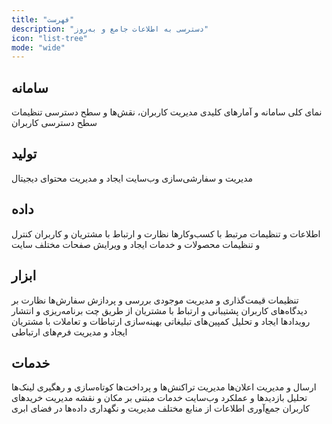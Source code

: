 ```yaml
---
title: "فهرست"
description: "دسترسی به اطلاعات جامع و به‌روز"
icon: "list-tree"
mode: "wide"
---
```


## سامانه

<Card title="داشبورد" icon="dashboard" href="/admin/dashboard">
  نمای کلی سامانه و آمارهای کلیدی
</Card>

<CardGroup cols="2">
  <Card title="کاربر" icon="user" href="/admin/user">
    مدیریت کاربران، نقش‌ها و سطح دسترسی
  </Card>
  <Card title="دسترسی" icon="lock" href="/admin/acl">
    تنظیمات سطح دسترسی کاربران
  </Card>
</CardGroup>

## تولید

<CardGroup cols="2">
  <Card title="وب‌سایت" icon="globe" href="/admin/app">
    مدیریت و سفارشی‌سازی وب‌سایت
  </Card>
  <Card title="محتوا" icon="file-text" href="/admin/content">
    ایجاد و مدیریت محتوای دیجیتال
  </Card>
</CardGroup>

## داده

<CardGroup cols="2">
  <Card title="مدیریت کسب‌وکار‌ها" icon="briefcase" href="/admin/business">
    اطلاعات و تنظیمات مرتبط با کسب‌وکارها
  </Card>
  <Card title="مدیریت مخاطبان" icon="users" href="/admin/person">
    نظارت و ارتباط با مشتریان و کاربران
  </Card>
  <Card title="مدیریت کالا" icon="box-taped" href="/admin/product">
    کنترل و تنظیمات محصولات و خدمات
  </Card>
  <Card title="مدیریت ‌برگه" icon="file" href="/admin/page">
    ایجاد و ویرایش صفحات مختلف سایت
  </Card>
</CardGroup>

## ابزار

<CardGroup cols="2">
  <Card title="مدیریت قیمت و موجودی" icon="tag" href="/admin/pricing">
    تنظیمات قیمت‌گذاری و مدیریت موجودی
  </Card>
  <Card title="مدیریت سفارش" icon="cart-flatbed-boxes" href="/admin/orders">
    بررسی و پردازش سفارش‌ها
  </Card>
  <Card title="مدیریت دیدگاه" icon="comment-dots" href="/admin/comments">
    نظارت بر دیدگاه‌های کاربران
  </Card>
  <Card title="گفتگو آنلاین + هوش مصنوعی" icon="comment-captions" href="/admin/chat">
    پشتیبانی و ارتباط با مشتریان از طریق چت
  </Card>
  <Card title="مدیریت رویداد" icon="calendar" href="/admin/event">
    برنامه‌ریزی و انتشار رویدادها
  </Card>
  <Card title="مدیریت کمپین" icon="bullhorn" href="/admin/campaign">
    ایجاد و تحلیل کمپین‌های تبلیغاتی
  </Card>
  <Card title="مدیریت ارتباط با مشتری" icon="phone" href="/admin/crm">
    بهینه‌سازی ارتباطات و تعاملات با مشتریان
  </Card>
  <Card title="مدیریت فرم" icon="table-list" href="/admin/form">
    ایجاد و مدیریت فرم‌های ارتباطی
  </Card>
</CardGroup>

## خدمات

<CardGroup cols="2">
  <Card title="نوتیفیکیشن" icon="bell" href="/admin/notification">
    ارسال و مدیریت اعلان‌ها
  </Card>
  <Card title="کیف پول" icon="credit-card" href="/admin/wallet">
    مدیریت تراکنش‌ها و پرداخت‌ها
  </Card>
  <Card title="کوتاه‌کننده لینک" icon="link" href="/admin/short-link">
    کوتاه‌سازی و رهگیری لینک‌ها
  </Card>
  <Card title="آنالیز وب‌سایت" icon="arrow-trend-up" href="/admin/analytics">
    تحلیل بازدیدها و عملکرد وب‌سایت
  </Card>
  <Card title="موقعیت مکانی" icon="map-pin" href="/admin/location">
    خدمات مبتنی بر مکان و نقشه
  </Card>
  <Card title="سبد خرید" icon="cart-circle-check" href="/admin/cart">
    مدیریت خریدهای کاربران
  </Card>
  <Card title="استخراج داده" icon="database" href="/admin/scraper">
    جمع‌آوری اطلاعات از منابع مختلف
  </Card>
  <Card title="فضای ابری" icon="cloud" href="/admin/cloud">
    مدیریت و نگهداری داده‌ها در فضای ابری
  </Card>
</CardGroup>